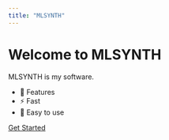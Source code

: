 ```yaml
---
title: "MLSYNTH"
---
```


# Welcome to MLSYNTH

MLSYNTH is my software.

- 🚀 Features
- ⚡ Fast
- 🎨 Easy to use

[Get Started](#)
